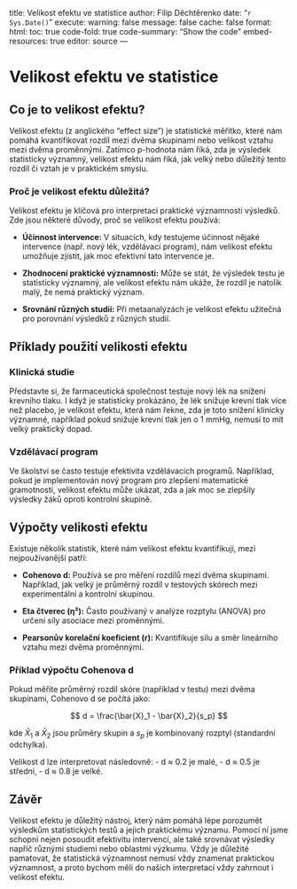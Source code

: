 
title: Velikost efektu ve statistice
author: Filip Děchtěrenko
date: "`r Sys.Date()`"
execute:
  warning: false
  message: false
  cache: false
format:
  html:
    toc: true
    code-fold: true
    code-summary: "Show the code"
    embed-resources: true
editor: source
---

# Velikost efektu ve statistice

## Co je to velikost efektu?

Velikost efektu (z anglického "effect size") je statistické měřítko, které nám pomáhá kvantifikovat rozdíl mezi dvěma skupinami nebo velikost vztahu mezi dvěma proměnnými. Zatímco p-hodnota nám říká, zda je výsledek statisticky významný, velikost efektu nám říká, jak velký nebo důležitý tento rozdíl či vztah je v praktickém smyslu.

### Proč je velikost efektu důležitá?

Velikost efektu je klíčová pro interpretaci praktické významnosti výsledků. Zde jsou některé důvody, proč se velikost efektu používá:

- **Účinnost intervence:** V situacích, kdy testujeme účinnost nějaké intervence (např. nový lék, vzdělávací program), nám velikost efektu umožňuje zjistit, jak moc efektivní tato intervence je.
  
- **Zhodnocení praktické významnosti:** Může se stát, že výsledek testu je statisticky významný, ale velikost efektu nám ukáže, že rozdíl je natolik malý, že nemá praktický význam.

- **Srovnání různých studií:** Při metaanalýzách je velikost efektu užitečná pro porovnání výsledků z různých studií.

## Příklady použití velikosti efektu

### Klinická studie

Představte si, že farmaceutická společnost testuje nový lék na snížení krevního tlaku. I když je statisticky prokázáno, že lék snižuje krevní tlak více než placebo, je velikost efektu, která nám řekne, zda je toto snížení klinicky významné, například pokud snižuje krevní tlak jen o 1 mmHg, nemusí to mít velký praktický dopad.

### Vzdělávací program

Ve školství se často testuje efektivita vzdělávacích programů. Například, pokud je implementován nový program pro zlepšení matematické gramotnosti, velikost efektu může ukázat, zda a jak moc se zlepšily výsledky žáků oproti kontrolní skupině.

## Výpočty velikosti efektu

Existuje několik statistik, které nám velikost efektu kvantifikují, mezi nejpoužívanější patří:

- **Cohenovo d:** Používá se pro měření rozdílů mezi dvěma skupinami. Například, jak velký je průměrný rozdíl v testových skórech mezi experimentální a kontrolní skupinou.

- **Eta čtverec (η²):** Často používaný v analýze rozptylu (ANOVA) pro určení síly asociace mezi proměnnými.

- **Pearsonův korelační koeficient (r):** Kvantifikuje sílu a směr lineárního vztahu mezi dvěma proměnnými.

### Příklad výpočtu Cohenova d

Pokud měříte průměrný rozdíl skóre (například v testu) mezi dvěma skupinami, Cohenovo d se počítá jako:

$$ d = \frac{\bar{X}_1 - \bar{X}_2}{s_p} $$

kde $\bar{X}_1$ a $\bar{X}_2$ jsou průměry skupin a $s_p$ je kombinovaný rozptyl (standardní odchylka).

Velikost d lze interpretovat následovně:
- d ≈ 0.2 je malé,
- d ≈ 0.5 je střední,
- d ≈ 0.8 je velké.

## Závěr

Velikost efektu je důležitý nástroj, který nám pomáhá lépe porozumět výsledkům statistických testů a jejich praktickému významu. Pomocí ní jsme schopni nejen posoudit efektivitu intervencí, ale také srovnávat výsledky napříč různými studiemi nebo oblastmi výzkumu. Vždy je důležité pamatovat, že statistická významnost nemusí vždy znamenat praktickou významnost, a proto bychom měli do našich interpretací vždy zahrnout i velikost efektu.

